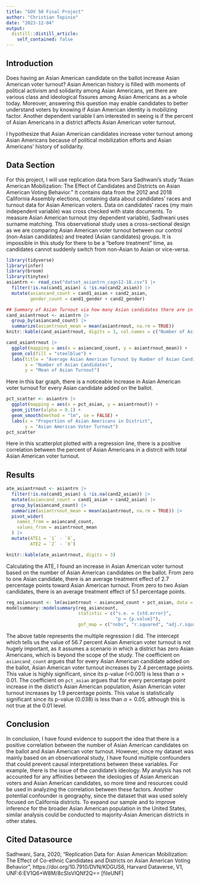 ```yaml
---
title: "GOV 50 Final Project"
author: "Christian Topinio"
date: "2023-12-04"
output:
  distill::distill_article:
    self_contained: false
---
```

## Introduction

Does having an Asian American candidate on the ballot increase Asian American voter turnout? Asian American history is filled with moments of political activism and solidarity among Asian Americans, yet there are various class and ideological fissures among Asian Americans as a whole today. Moreover, answering this question may enable candidates to better understand voters by knowing if Asian American identity is mobilizing factor. Another dependent variable I am interested in seeing is if the percent of Asian Americans in a district affects Asian American voter turnout.

I hypothesize that Asian American candidates increase voter turnout among Asian Americans because of political mobilization efforts and Asian Americans' history of solidarity.

## Data Section
For this project, I will use replication data from Sara Sadhwani's study "Asian American Mobilization: The Effect of Candidates and Districts on Asian American Voting Behavior." It contains data from the 2012 and 2018 California Assembly elections, containing data about candidates' races and turnout data for Asian American voters. Data on candidates' races (my main independent variable) was cross checked with state documents. To measure Asian American turnout (my dependent variable), Sadhwani uses surname matching.
This observational study uses a cross-sectional design as we are comparing Asian American voter turnout between our control (non-Asian candidates) and treated (Asian candidates) groups. It is impossible in this study for there to be a "before treatment" time, as candidates cannot suddenly switch from non-Asian to Asian or vice-versa.

```r
library(tidyverse)
library(infer)
library(broom)
library(tinytex)
asiantrn <- read_csv("datset_asiantrn_cagn12-18.csv") |>
  filter(!is.na(cand1_asian) & !is.na(cand2_asian)) |>
  mutate(asiancand_count = cand1_asian + cand2_asian,
         gender_count = cand1_gender + cand2_gender) 
```

```r
## Summary of Asian Turnout via how many Asian candidates there are in a ballot
cand_asiantrnout <- asiantrn |>
  group_by(asiancand_count) |>
  summarize(asiantrnout_mean = mean(asiantrnout, na.rm = TRUE))
knitr::kable(cand_asiantrnout, digits = 3, col.names = c("Number of Asian Candidates on Ballot", "Average Asian Turnout"))
```
```r
cand_asiantrnout |>
  ggplot(mapping = aes(x = asiancand_count, y = asiantrnout_mean)) +
  geom_col(fill = "steelblue") +
  labs(title = "Average Asian American Turnout by Number of Asian Candidates on Ballot",
       x = "Number of Asian Candidates",
       y = "Mean of Asian Turnout")
```
Here in this bar graph, there is a noticeable increase in Asian American voter turnout for every Asian candidate added on the ballot.
```r
pct_scatter <- asiantrn |>
  ggplot(mapping = aes(x = pct_asian, y = asiantrnout)) +
  geom_jitter(alpha = 0.1) +
  geom_smooth(method = "lm", se = FALSE) +
  labs(x = "Proportion of Asian Americans in District",
       y = "Asian American Voter Turnout") 
pct_scatter
```
Here in this scatterplot plotted with a regression line, there is a positive correlation between the percent of Asian Americans in a distrcit with total Asian American voter turnout.


## Results
```r
ate_asiantrnout <- asiantrn |>
  filter(!is.na(cand1_asian) & !is.na(cand2_asian)) |>
  mutate(asiancand_count = cand1_asian + cand2_asian) |>
  group_by(asiancand_count) |>
  summarize(asiantrnout_mean = mean(asiantrnout, na.rm = TRUE)) |>
  pivot_wider(
    names_from = asiancand_count,
    values_from = asiantrnout_mean
  ) |>
  mutate(ATE1 = `1` - `0`,
         ATE2 = `2` - `0`)

knitr::kable(ate_asiantrnout, digits = 3)
```
Calculating the ATE, I found an increase in Asian American voter turnout based on the number of Asian American candidates on the ballot. From zero to one Asian candidate, there is an average treatment effect of 2.7 percentage points toward Asian American turnout. From zero to two Asian candidates, there is an average treatment effect of 5.1 percentage points. 
```r
reg_asiancount <- lm(asiantrnout ~ asiancand_count + pct_asian, data = asiantrn)
modelsummary::modelsummary(reg_asiancount,
                           statistic = c("s.e. = {std.error}",
                                         "p = {p.value}"),
                           gof_map = c("nobs", "r.squared", "adj.r.squared"))
```
The above table represents the multiple regression I did. The intercept which tells us the value of 56.7 percent Asian American voter turnout is not hugely important, as it assumes a scenario in which a district has zero Asian Americans, which is beyond the scope of the study. 
The coefficient on `asiancand_count` argues that for every Asian American candidate added on the ballot, Asian American voter turnout increases by 2.4 percentage points. This value is highly significant, since its p-value (<0.001) is less than $\alpha = 0.01$.
The coefficient on `pct_asian` argues that for every percentage point increase in the distict's Asian American population, Asian American voter turnout increases by 1.9 percentage points. This value is statistically significant since its p-value (0.038) is less than $\alpha = 0.05$, although this is not true at the 0.01 level. 

## Conclusion

In conclusion, I have found evidence to support the idea that there is a positive correlation between the number of Asian American candidates on the ballot and Asian American voter turnout. However, since my dataset was mainly based on an observational study, I have found multiple confounders that could prevent causal interpretations between these variables. For example, there is the issue of the candidate’s ideology. My analysis has not accounted for any affinities between the ideologies of Asian American voters and Asian American candidates, so more time and resources could be used in analyzing the correlation between these factors. Another potential confounder is geography, since the dataset that was used solely focused on California districts. To expand our sample and to improve inference for the broader Asian American population in the United States, similar analysis could be conducted to majority-Asian American districts in other states.




## Cited Datasource
Sadhwani, Sara, 2020, "Replication Data for: Asian American Mobilization: The Effect of Co-ethnic Candidates and Districts on Asian American Voting Behavior", https://doi.org/10.7910/DVN/KDGUS6, Harvard Dataverse, V1, UNF:6:EV1Q6+W8M/8cSIsVlQNf2Q== [fileUNF]
